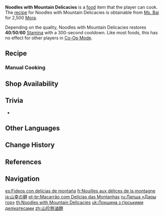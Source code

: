 {{Food Infobox
|id              = 108142
|name            = Noodles with Mountain Delicacies
|description     = Noodles in a meat-and-vegetable sauce.
|desc_suspicious = The moisture has been sucked right out of this dish, causing the noodles to become dry. You might choke on them even if you chew slowly.
|desc_basic      = The sauce has a rustic flavor, and there's a generous amount of it mixed in with the noodles. A humble but enduringly popular dish.
|desc_delicious  = The seemingly ordinary noodles has absorbed the essence of the mountainous delicacies. A single mouthful is enough to taste its extreme freshness.
|type            = Adventurer's Dishes
|effectType      = Stamina Increase
|effect          = Restores (var1) Stamina.
|eff_att1        = Stamina
|eff_att2        = Stamina Restore
|eff_suspicious1 = 40
|eff_basic1      = 50
|eff_delicious1  = 60
|quality         = 2
|variant         = Cold Noodles with Mountain Delicacies,Lantern Rite Special Noodles with Mountain Delicacies
|recipe          = {{Sold By|Recipe: Noodles with Mountain Delicacies}}
|source1         = {{Sold By|Noodles with Mountain Delicacies}}
|region          = Liyue
}}
'''Noodles with Mountain Delicacies''' is a [[food]] item that the player can cook. The [[recipe]] for Noodles with Mountain Delicacies is obtainable from [[Ms. Bai]] for 2,500 [[Mora]].

Depending on the quality, Noodles with Mountain Delicacies restores '''40'''/'''50'''/'''60''' [[Stamina]] with a 300-second cooldown. Like most foods, this has no effect for other players in [[Co-Op Mode]].

{{Special Dish|Chongyun|Cold Noodles with Mountain Delicacies}}

==Recipe==
{{Recipe
|type = Cooking
|Mushroom = 3
|Raw Meat = 2
|Flour = 2
|sort = Mushroom;Raw Meat;Flour
}}

===Manual Cooking===
{{Manual Cooking}}

==Shop Availability==
{{Shop Availability}}

==Trivia==
* {{Related Items|type=variant}}

==Other Languages==
{{Other Languages
|en      = Noodles with Mountain Delicacies
|zhs     = 山珍热卤面
|zhs_rm  = Shānzhēn Rè Lǔmiàn
|zht     = 山珍熱滷麵
|zht_rm  = Shānzhēn Rè Lǔmiàn
|zh_tl   = Hot {{w|Lor mee|Lor Mee}} with Mountain Delicacies
|zh_note = Mountain delicacies refer to food that can be found in the mountains such as vegetables, mushrooms, and wild game.
|ja      = 山幸の麺
|ja_rm   = Sankou no Men<ref>{{Ref/Quest|For A Child's Smile|note=Japanese Voice-Over}}</ref>
|ja_tl   = Noodles with Mountain Delicacies
|ko      = {{tt|산미|山味}} 울{{tt|면|麵}}
|ko_tl   = {{w|Ulmyeon}} with Mountain Delicacies
|es      = Fideos con delicias de montaña
|es_tl   = Noodles with Mountain Delights
|fr      = Nouilles aux délices de la montagne
|fr_tl   = Noodles with Mountain Delicacies
|ru      = Лапша «Дары гор»
|ru_tl   = "Gifts of the Mountains" Noodles
|th      = Noodles with Mountain Delicacies
|vi      = {{tt|Mì|麵}} Nóng {{tt|Bát Bửu|八寶}}
|vi_tl   = Eight-Treasures Hot Noodles
|de      = Nudeln mit Fleischsoße und Pilzen
|de_tl   = Noodles with Meat Sauce and Mushrooms
|id      = Noodles with Mountain Delicacies
|pt      = Macarrão com Delícias das Montanhas
|pt_tl   = 
|tr      = Çoban Eriştesi
|tr_tl   = Sheperd's Noodles
|it      = Tagliolini di montagna
|it_tl   = Mountain {{w|Tagliolini}}
}}

==Change History==
{{Change History|1.0}}

==References==
{{Reflist}}

==Navigation==
{{Food Navbox}}

[[es:Fideos con delicias de montaña]]
[[fr:Nouilles aux délices de la montagne]]
[[ja:山幸の麺]]
[[pt-br:Macarrão com Delícias das Montanhas]]
[[ru:Лапша «Дары гор»]]
[[th:Noodles with Mountain Delicacies]]
[[uk:Локшина з гірськими делікатесами]]
[[zh:山珍熱滷麵]]